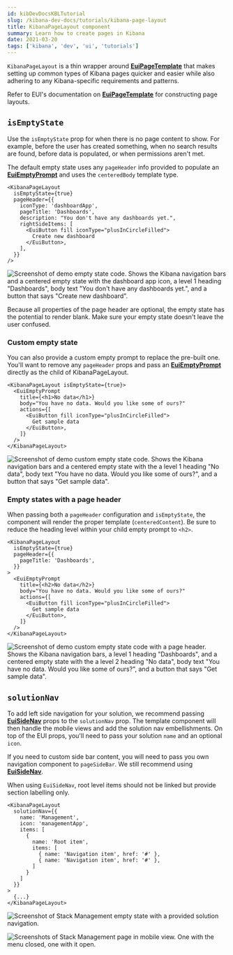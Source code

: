 ```yaml
---
id: kibDevDocsKBLTutorial
slug: /kibana-dev-docs/tutorials/kibana-page-layout
title: KibanaPageLayout component
summary: Learn how to create pages in Kibana
date: 2021-03-20
tags: ['kibana', 'dev', 'ui', 'tutorials']
---
```


`KibanaPageLayout` is a thin wrapper around [**EuiPageTemplate**](https://elastic.github.io/eui/#/layout/page) that makes setting up common types of Kibana pages quicker and easier while also adhering to any Kibana-specific requirements and patterns.

Refer to EUI's documentation on [**EuiPageTemplate**](https://elastic.github.io/eui/#/layout/page) for constructing page layouts.

## `isEmptyState`

Use the `isEmptyState` prop for when there is no page content to show. For example, before the user has created something, when no search results are found, before data is populated, or when permissions aren't met.

The default empty state uses any `pageHeader` info provided to populate an [**EuiEmptyPrompt**](https://elastic.github.io/eui/#/display/empty-prompt) and uses the `centeredBody` template type.

```tsx
<KibanaPageLayout
  isEmptyState={true}
  pageHeader={{
    iconType: 'dashboardApp',
    pageTitle: 'Dashboards',
    description: "You don't have any dashboards yet.",
    rightSideItems: [
      <EuiButton fill iconType="plusInCircleFilled">
        Create new dashboard
      </EuiButton>,
    ],
  }}
/>
```

![Screenshot of demo empty state code. Shows the Kibana navigation bars and a centered empty state with the dashboard app icon, a level 1 heading "Dashboards", body text "You don't have any dashboards yet.", and a button that says "Create new dashboard".](../assets/kibana_default_empty_state.png)

<DocCallOut color="warning" title="Missing page header content can lead to an anemic empty state">
  Because all properties of the page header are optional, the empty state has the potential to
  render blank. Make sure your empty state doesn't leave the user confused.
</DocCallOut>

### Custom empty state

You can also provide a custom empty prompt to replace the pre-built one. You'll want to remove any `pageHeader` props and pass an [**EuiEmptyPrompt**](https://elastic.github.io/eui/#/display/empty-prompt) directly as the child of KibanaPageLayout.

```tsx
<KibanaPageLayout isEmptyState={true}>
  <EuiEmptyPrompt
    title={<h1>No data</h1>}
    body="You have no data. Would you like some of ours?"
    actions={[
      <EuiButton fill iconType="plusInCircleFilled">
        Get sample data
      </EuiButton>,
    ]}
  />
</KibanaPageLayout>
```

![Screenshot of demo custom empty state code. Shows the Kibana navigation bars and a centered empty state with the a level 1 heading "No data", body text "You have no data. Would you like some of ours?", and a button that says "Get sample data".](../assets/kibana_custom_empty_state.png)

### Empty states with a page header

When passing both a `pageHeader` configuration and `isEmptyState`, the component will render the proper template (`centeredContent`). Be sure to reduce the heading level within your child empty prompt to `<h2>`.

```tsx
<KibanaPageLayout
  isEmptyState={true}
  pageHeader={{
    pageTitle: 'Dashboards',
  }}
>
  <EuiEmptyPrompt
    title={<h2>No data</h2>}
    body="You have no data. Would you like some of ours?"
    actions={[
      <EuiButton fill iconType="plusInCircleFilled">
        Get sample data
      </EuiButton>,
    ]}
  />
</KibanaPageLayout>
```

![Screenshot of demo custom empty state code with a page header. Shows the Kibana navigation bars, a level 1 heading "Dashboards", and a centered empty state with the a level 2 heading "No data", body text "You have no data. Would you like some of ours?", and a button that says "Get sample data".](../assets/kibana_header_and_empty_state.png)

## `solutionNav`

To add left side navigation for your solution, we recommend passing [**EuiSideNav**](https://elastic.github.io/eui/#/navigation/side-nav) props to the `solutionNav` prop. The template component will then handle the mobile views and add the solution nav embellishments. On top of the EUI props, you'll need to pass your solution `name` and an optional `icon`.

If you need to custom side bar content, you will need to pass you own navigation component to `pageSideBar`. We still recommend using [**EuiSideNav**](https://elastic.github.io/eui/#/navigation/side-nav).

When using `EuiSideNav`, root level items should not be linked but provide section labelling only.

```tsx
<KibanaPageLayout
  solutionNav={{
    name: 'Management',
    icon: 'managementApp',
    items: [
      {
        name: 'Root item',
        items: [
          { name: 'Navigation item', href: '#' },
          { name: 'Navigation item', href: '#' },
        ]
      }
    ]
  }}
>
  {...}
</KibanaPageLayout>
```


![Screenshot of Stack Management empty state with a provided solution navigation.](../assets/kibana_template_solution_nav.png)

![Screenshots of Stack Management page in mobile view. One with the menu closed, one with it open.](../assets/kibana_template_solution_nav_mobile.png)